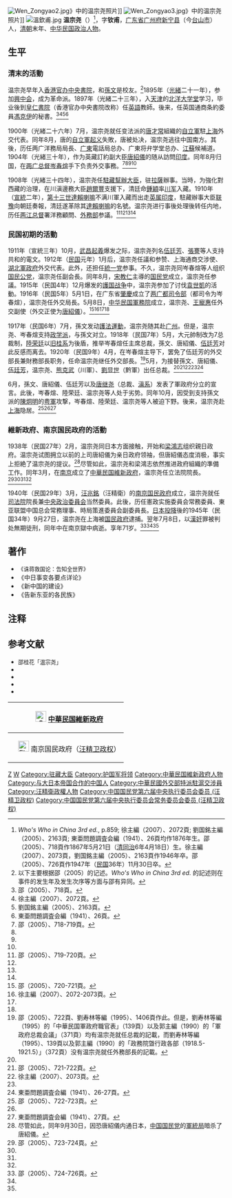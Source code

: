 {{Infobox Biography
| subject_name   = 溫宗堯 
| image_name     = Wen_Tsung-yao.jpg
| image_size     = 300px
| image_caption  = 
| date_of_birth  = 1876年
| place_of_birth = {{QING}}
| date_of_death  = {{death year and age|1946|1876}}
| place_of_death = {{ROC}}[[南京|南京]]
| party = {{KMT}}<br>{{KMT-1940}}
| occupation     = [[中华民国|中华民国]]政治人物
}}
[[File:Wen_Zongyao2.jpg|thumb]]》中的温宗尧照片]]
[[File:Wen_Zongyao3.jpg|thumb]]》中的温宗尧照片]]
[[File:溫欽甫.jpg|thumb]]
'''温宗尧'''（{{bd|1876年||1946年|}}）<ref>''Who's Who in China 3rd ed.'', p.859; 徐主編（2007）、2072頁; 劉国銘主編（2005）、2163頁; 東亜問題調査会編（1941）、26頁均作1876年生。邵（2005）、718頁作1867年5月21日（[[清|清]][[同治|同治]]6年4月18日）生。徐主編（2007）、2073頁，劉国銘主編（2005）、2163頁作1946年卒。邵（2005）、726頁作1947年（[[民国紀元|民国]]36年）11月30日卒。</ref>，字'''钦甫'''，[[广东省|广东省]][[广州府|广州府]][[新宁县|新宁县]]（今[[台山市|台山市]]）人，[[清朝|清朝]]末年、[[中华民国|中华民国]][[政治人物|政治人物]]。

==生平==
=== 清末的活動 ===
温宗尧早年入[[中央書院|香港官办中央書院]]，和[[孫文|孫文]]是校友。<ref>以下主要根据邵（2005）的记述。''Who's Who in China 3rd ed.'' 的記述则在事件的发生年及发生次序等方面与邵有异同。</ref>1895年（[[光緒|光緒]]二十一年），参加[[興中会|興中会]]，成为革命派。1897年（光緒二十三年），入[[天津|天津]]的[[北洋大学堂|北洋大学堂]]学习，毕业後到[[皇仁書院|皇仁書院]]（香港官办中央書院改称）任[[英語|英語]]教師。後来，任英国通商条約委員[[馮克伊|馮克伊]]的秘書。<ref>邵（2005）、718頁。</ref><ref name=Xu>徐主編（2007）、2072頁。</ref><ref name=Liu>劉国銘主編（2005）、2163頁。</ref><ref name=Toa>東亜問題調査会編（1941）、26頁。</ref>

1900年（光緒二十六年）7月，温宗尧就任变法派的[[唐才常|唐才常]]組織的[[自立軍|自立軍]]駐[[上海|上海]]外交代表。同年8月，唐的[[自立軍起义|自立軍起义]]失敗，唐被处决，温宗尧逃往中国南方。其後，历任两广洋務局局長、[[广東省|广東]]電話局总办、广東将弁学堂总办、[[江蘇省|江蘇]]候補道。1904年（光緒三十年），作为英藏訂約副大臣[[唐紹儀|唐紹儀]]的随从訪問[[印度|印度]]。同年8月归国，在[[两广总督|两广总督]][[岑春煊|岑春煊]]手下负责外交事務。<ref>邵（2005）、718-719頁。</ref><ref name=Xu/><ref name=Liu/><ref name=Toa/>

1908年（光緒三十四年），温宗尧任[[駐藏幫辦大臣|駐藏幫辦大臣]]，驻[[拉薩|拉薩]]辦事。当時，为強化對西藏的治理，在川滇邊務大臣[[趙爾豐|趙爾豐]]支援下，清廷命[[鍾穎|鍾穎]]率[[川军|川军]]入藏。1910年（[[宣統|宣統]]二年），[[第十三世達賴喇嘛|第十三世達賴喇嘛]]不满川軍入藏而出走[[英属印度|英属印度]]，駐藏辦事大臣[[联豫|联豫]]向朝廷奏報，清廷遂革除其[[達賴喇嘛|達賴喇嘛]]的名號。温宗尧进行事後处理後转任内地，历任[[两江总督|两江总督]]署洋務顧問、[[外務部|外務部]]参議。<ref>邵（2005）、719-720頁。</ref><ref name=Xu/><ref name=Liu/><ref name=Toa/>

=== 民国初期的活動 ===
1911年（宣統三年）10月，[[武昌起義|武昌起義]]爆发之际，温宗尧列名[[伍廷芳|伍廷芳]]、[[張謇|張謇]]等人支持共和的電文。1912年（[[民国紀元|民国]]元年）1月后，温宗尧任議和参赞、上海通商交涉使、[[湖北軍政府|湖北軍政府]]外交代表。此外，还担任[[統一党_(中国)|統一党]]参事。不久，温宗尧同岑春煊等人组织[[国民公党|国民公党]]，温宗尧任副会長。同年8月，[[宋教仁|宋教仁]]主導的[[国民党_(宋教仁)|国民党]]成立，温宗尧任参議。1915年（民国4年）12月爆发的[[護国战争|護国战争]]中，温宗尧参加了讨伐[[袁世凱|袁世凱]]的活動。1916年（民国5年）5月1日，在广东省[[肇慶市|肇慶]]成立了[[两广都司令部|两广都司令部]]（都司令为岑春煊），温宗尧任外交局長。5月8日，[[中华民国軍務院|中华民国軍務院]]成立，温宗尧、[[王寵惠|王寵惠]]任外交副使（外交正使为[[唐紹儀|唐紹儀]]）。<ref>邵（2005）、720-721頁。</ref><ref>徐主編（2007）、2072-2073頁。</ref><ref name=Liu/><ref name=Toa/>

1917年（民国6年）7月，孫文发动[[護法運動|護法運動]]，温宗尧随其赴[[广州|广州]]。但是，温宗尧、岑春煊支持[[政学派|政学派]]，与孫文对立。1918年（民国7年）5月，大元帥制改为7总裁制，[[陸荣廷|陸荣廷]]以[[旧桂系|旧桂系]]为後盾，推举岑春煊任主席总裁，孫文、唐紹儀、[[伍廷芳|伍廷芳]]对此反感而离去。1920年（民国9年）4月，在岑春煊主导下，罢免了伍廷芳的外交部長兼財務部長职务，任命温宗尧继任外交部長。<ref name=liu139>邵（2005）、722頁、劉寿林等編（1995）、1406頁作此。但是，劉寿林等編（1995）的「中華民国軍政府職官表」（139頁）以及郭主編（1990）的「軍政府总裁会議」（371頁）均有温宗尧就任总裁的記載，而劉寿林等編（1995）、139頁以及郭主編（1990）的「政務院曁行政各部（1918.5-1921.5）」（372頁）没有温宗尧就任外務部長的記載。</ref>5月，为接替孫文、唐紹儀、[[伍廷芳|伍廷芳]]，温宗尧、[[熊克武|熊克武]]（川軍）、[[劉显世|劉显世]]（黔軍）出任总裁。<ref name=liu139/><ref>邵（2005）、721-722頁。</ref><ref name=Xu1>徐主編（2007）、2073頁。</ref><ref name=Liu/><ref>東亜問題調査会編（1941）、26-27頁。</ref>

6月，孫文、唐紹儀、伍廷芳以及[[唐继尧|唐继尧]]（总裁、[[滇系|滇系]]）发表了軍政府分立的宣言。此後，岑春煊、陸荣廷、温宗尧等人处于劣势。同年10月，因受到支持孫文派的[[陳炯明|陳炯明]]的[[粤軍|粤軍]]攻撃，岑春煊、陸荣廷、温宗尧等人被迫下野。後来，温宗尧赴[[上海市|上海]]隐居。<ref>邵（2005）、722-723頁。</ref><ref name=Liu/><ref name=Toa1>東亜問題調査会編（1941）、27頁。</ref>

=== 維新政府、南京国民政府的活動 ===
1938年（民国27年）2月，温宗尧同日本方面接触，开始和[[梁鴻志|梁鴻志]]组织親日政府。温宗尧试图拥立以前的上司唐紹儀为亲日政府领袖，但唐紹儀态度消极，事实上拒絶了温宗尧的提议。<ref>尽管如此，同年9月30日，因恐唐紹儀内通日本，[[中国国民党|中国国民党]]的[[軍統局|軍統局]]暗杀了唐紹儀。</ref>尽管如此，温宗尧和梁鴻志依然推进政府組織的準備工作。同年3月，在[[南京市|南京]]成立了[[中華民国維新政府|中華民国維新政府]]，温宗尧任立法院院長。<ref>邵（2005）、723-724頁。</ref><ref name=Xu1/><ref name=Liu/><ref name=Toa1/>

1940年（民国29年）3月，[[汪兆銘|汪兆銘]]（汪精衛）的[[汪精衛政权|南京国民政府]]成立，温宗尧就任[[司法院_(汪精卫政权)|司法院]]院長兼[[中央政治委员会_(汪精卫政权)|中央政治委員会]]当然委員。此後，历任憲政实施委員会常務委員、東亚联盟中国总会常務理事、時局策進委員会副委員長。[[日本投降|日本投降]]後的1945年（民国34年）9月27日，温宗尧在上海被[[国民政府|国民政府]]逮捕。翌年7月8日，以[[漢奸|漢奸]]罪被判处無期徒刑，同年中在南京獄中病逝。享年71岁。<ref>邵（2005）、724-726頁。</ref><ref name=Xu1/><ref name=Liu/>

== 著作 ==
*<span style="font-size:90%;">《诛蒋救国论：告知全世界》
*《中日事变各要点详论》
*《新中国的建设》
*《告新东亚的各民族》</span>

==注释==
{{reflist|4}}

== 参考文献 ==
{{commonscat|Wen Zongyao}}
* <span style="font-size:90%;">邵桂花「温宗尧」{{Cite book<!--|和書-->|author = [[中国社会科学院|中国社会科学院]]近代史研究所|title = 民国人物传 第12卷|year = 2005|publisher = [[中華書局|中華書局]]|isbn = 7-101-02993-0}}</span>
* <span style="font-size:90%;">{{Cite book<!--|和書-->|author = 劉寿林等編|title = 民国職官年表|year = 1995|publisher = [[中華書局|中華書局]]|isbn = 7-101-01320-1}}</span>
* <span style="font-size:90%;">{{Cite book<!--|和書-->|author = 余子道等|title = 汪偽政权全史 下巻|year = 2006|publisher = 上海人民出版社|isbn = 7-208-06486-5}}</span>
* <span style="font-size:90%;">{{Cite book<!--|和書-->|author = 郭卿友主編|title = 中華民国時期軍政職官誌 下|year = 1990|publisher = 甘肃人民出版社|isbn = 7-226-00582-4}}</span>
* <span style="font-size:90%;">{{Cite book<!--|和書-->|author = 東亜問題調査会|title = 最新支那要人伝|year = 1941|publisher = [[朝日新聞社|朝日新聞社]]|isbn = }}</span>

{| class="wikitable" style="margin:0 auto"
|- 
!　[[File:CJZ1.png|25px]] [[中華民国維新政府|中華民国維新政府]]
{{先代次代|立法院長|<small>1938年3月 - 1940年3月</small>|（創設）|（废止）}}
|-
!　[[File:Flag_of_the_Republic_of_China-Nanjing_(Peace,_Anti-Communism,_National_Construction).svg|25px]] 南京国民政府（[[汪精卫政权|汪精卫政权]]）
{{先代次代|司法院長|<small>1940年3月 - 1945年9月</small>|（創設）|（废止）}}
|}

{{DEFAULTSORT:Wen温}}
[[Category:温姓|Z]]
[[Category:台山人|W]]
[[Category:驻藏大臣|Category:驻藏大臣]]
[[Category:护国军将领|Category:护国军将领]]
[[Category:中華民国維新政府人物|Category:中華民国維新政府人物]]
[[Category:与大日本帝国合作的中国人|Category:与大日本帝国合作的中国人]]
[[Category:中華民國外交部特派駐滬交涉員|Category:中華民國外交部特派駐滬交涉員]]
[[Category:汪精衛政權人物|Category:汪精衛政權人物]]
[[Category:中国国民党第六届中央执行委员会委员_(汪精卫政权)|Category:中国国民党第六届中央执行委员会委员 (汪精卫政权)]]
[[Category:中国国民党第六届中央执行委员会常务委员会委员_(汪精卫政权)|Category:中国国民党第六届中央执行委员会常务委员会委员 (汪精卫政权)]]